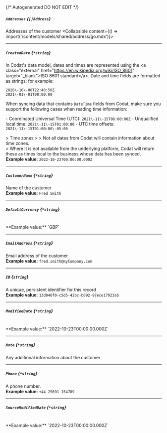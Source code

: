 {/* Autogenerated DO NOT EDIT  */}

##### `Addresses` *{`[]Address`}*
Addresses of the customer
<Collapsible content={() => import('/content/models/shared/address/go.mdx')}>
</Collapsible>

---
##### `CreatedDate` *{`*string`}*
In Codat's data model, dates and times are represented using the \<a class\="external" href\="https://en.wikipedia.org/wiki/ISO_8601" target\="_blank"\>ISO 8601 standard\</a\>. Date and time fields are formatted as strings; for example:

```
2020\-10\-08T22:40:50Z
2021\-01\-01T00:00:00
```



When syncing data that contains `DateTime` fields from Codat, make sure you support the following cases when reading time information:

\- Coordinated Universal Time (UTC): `2021\-11\-15T06:00:00Z`
\- Unqualified local time: `2021\-11\-15T01:00:00`
\- UTC time offsets: `2021\-11\-15T01:00:00\-05:00`

\> Time zones
\> 
\> Not all dates from Codat will contain information about time zones.  
\> Where it is not available from the underlying platform, Codat will return these as times local to the business whose data has been synced.
<br/>
**Example value:** `2022-10-23T00:00:00.000Z`

---
##### `CustomerName` *{`*string`}*
Name of the customer
<br/>
**Example value:** `Fred Smith`

---
##### `DefaultCurrency` *{`*string`}*
<br/>
**Example value:** `GBP`

---
##### `EmailAddress` *{`*string`}*
Email address of the customer
<br/>
**Example value:** `fred.smith@myCompany.com`

---
##### `ID` *{`string`}*
A unique, persistent identifier for this record
<br/>
**Example value:** `13d946f0-c5d5-42bc-b092-97ece17923ab`

---
##### `ModifiedDate` *{`*string`}*
<br/>
**Example value:** `2022-10-23T00:00:00.000Z`

---
##### `Note` *{`*string`}*
Any additional information about the customer

---
##### `Phone` *{`*string`}*
A phone number.
<br/>
**Example value:** `+44 25691 154789`

---
##### `SourceModifiedDate` *{`*string`}*
<br/>
**Example value:** `2022-10-23T00:00:00.000Z`

